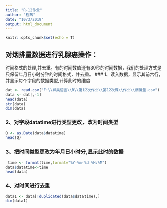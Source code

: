---
title: "R-12作业"
author: "程茜"
date: "10/3/2019"
output: html_document
---

```{r setup, include=FALSE}
knitr::opts_chunk$set(echo = T)
```

## 对烟排量数据进行乳腺癌操作：
   时间格式的处理,并去重。有的时间数值还有30秒的时间数据，我们的处理方式是只保留年月日小时分钟的时间格式，并去重。
### 1、读入数据，显示其前六行，并显示每个字段的数据类型,计算此时的维度
```{r}
dat <- read.csv("F:\\异类语言\\R\\第12次作业\\第12次课\\作业\\烟排量.csv")
data <- dat[,-1]
head(data)
str(data)
dim(data)
```

### 2、对字段datatime进行类型更改，改为时间类型
```{r}
Q <- as.Date(data$datatime)
head(Q)
```

### 3、把时间类型更改为年月日小时分,显示此时的数据
```{r}
 time <- format(time,format="%Y-%m-%d %H:%M")
data$datatime<-time
head(data)
```

### 4、对时间进行去重
```{r}

data1 <- data[!duplicated(data$datatime),]
dim(data1)
```























   